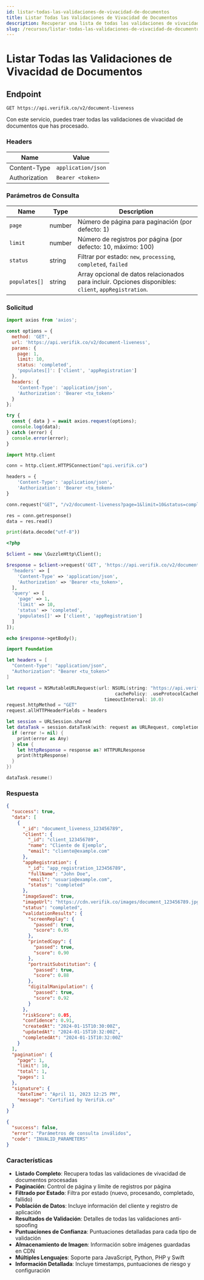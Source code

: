 ```yaml
---
id: listar-todas-las-validaciones-de-vivacidad-de-documentos
title: Listar Todas las Validaciones de Vivacidad de Documentos
description: Recuperar una lista de todas las validaciones de vivacidad de documentos con filtrado opcional y paginación
slug: /recursos/listar-todas-las-validaciones-de-vivacidad-de-documentos
---
```



# Listar Todas las Validaciones de Vivacidad de Documentos

## Endpoint

```
GET https://api.verifik.co/v2/document-liveness
```

Con este servicio, puedes traer todas las validaciones de vivacidad de documentos que has procesado.

### Headers

| Name          | Value              |
| ------------- | ------------------ |
| Content-Type  | `application/json` |
| Authorization | `Bearer <token>`   |

### Parámetros de Consulta

| Name          | Type    | Description                                                                                    |
| ------------- | ------- | ---------------------------------------------------------------------------------------------- |
| `page`        | number  | Número de página para paginación (por defecto: 1)                                                       |
| `limit`       | number  | Número de registros por página (por defecto: 10, máximo: 100)                                            |
| `status`      | string  | Filtrar por estado: `new`, `processing`, `completed`, `failed`                                  |
| `populates[]` | string  | Array opcional de datos relacionados para incluir. Opciones disponibles: `client`, `appRegistration`.    |

### Solicitud

<Tabs>
  <TabItem value="javascript" label="JavaScript">

```javascript
import axios from 'axios';

const options = {
  method: 'GET',
  url: 'https://api.verifik.co/v2/document-liveness',
  params: {
    page: 1,
    limit: 10,
    status: 'completed',
    'populates[]': ['client', 'appRegistration']
  },
  headers: {
    'Content-Type': 'application/json',
    'Authorization': 'Bearer <tu_token>'
  }
};

try {
  const { data } = await axios.request(options);
  console.log(data);
} catch (error) {
  console.error(error);
}
```

  </TabItem>
  <TabItem value="python" label="Python">

```python
import http.client

conn = http.client.HTTPSConnection("api.verifik.co")

headers = {
    'Content-Type': 'application/json',
    'Authorization': 'Bearer <tu_token>'
}

conn.request("GET", "/v2/document-liveness?page=1&limit=10&status=completed&populates[]=client&populates[]=appRegistration", headers=headers)

res = conn.getresponse()
data = res.read()

print(data.decode("utf-8"))
```

  </TabItem>
  <TabItem value="php" label="PHP">

```php
<?php

$client = new \GuzzleHttp\Client();

$response = $client->request('GET', 'https://api.verifik.co/v2/document-liveness', [
  'headers' => [
    'Content-Type' => 'application/json',
    'Authorization' => 'Bearer <tu_token>',
  ],
  'query' => [
    'page' => 1,
    'limit' => 10,
    'status' => 'completed',
    'populates[]' => ['client', 'appRegistration']
  ]
]);

echo $response->getBody();
```

  </TabItem>
  <TabItem value="swift" label="Swift">

```swift
import Foundation

let headers = [
  "Content-Type": "application/json",
  "Authorization": "Bearer <tu_token>"
]

let request = NSMutableURLRequest(url: NSURL(string: "https://api.verifik.co/v2/document-liveness?page=1&limit=10&status=completed&populates[]=client&populates[]=appRegistration")! as URL,
                                        cachePolicy: .useProtocolCachePolicy,
                                    timeoutInterval: 10.0)
request.httpMethod = "GET"
request.allHTTPHeaderFields = headers

let session = URLSession.shared
let dataTask = session.dataTask(with: request as URLRequest, completionHandler: { (data, response, error) -> Void in
  if (error != nil) {
    print(error as Any)
  } else {
    let httpResponse = response as? HTTPURLResponse
    print(httpResponse)
  }
})

dataTask.resume()
```

  </TabItem>
</Tabs>

### Respuesta

<Tabs>
  <TabItem value="200" label="200">

```json
{
  "success": true,
  "data": [
    {
      "_id": "document_liveness_123456789",
      "client": {
        "_id": "client_123456789",
        "name": "Cliente de Ejemplo",
        "email": "cliente@example.com"
      },
      "appRegistration": {
        "_id": "app_registration_123456789",
        "fullName": "John Doe",
        "email": "usuario@example.com",
        "status": "completed"
      },
      "imageSaved": true,
      "imageUrl": "https://cdn.verifik.co/images/document_123456789.jpg",
      "status": "completed",
      "validationResults": {
        "screenReplay": {
          "passed": true,
          "score": 0.95
        },
        "printedCopy": {
          "passed": true,
          "score": 0.90
        },
        "portraitSubstitution": {
          "passed": true,
          "score": 0.88
        },
        "digitalManipulation": {
          "passed": true,
          "score": 0.92
        }
      },
      "riskScore": 0.05,
      "confidence": 0.91,
      "createdAt": "2024-01-15T10:30:00Z",
      "updatedAt": "2024-01-15T10:32:00Z",
      "completedAt": "2024-01-15T10:32:00Z"
    }
  ],
  "pagination": {
    "page": 1,
    "limit": 10,
    "total": 1,
    "pages": 1
  },
  "signature": {
    "dateTime": "April 11, 2023 12:25 PM",
    "message": "Certified by Verifik.co"
  }
}
```

  </TabItem>
  <TabItem value="400" label="400">

```json
{
  "success": false,
  "error": "Parámetros de consulta inválidos",
  "code": "INVALID_PARAMETERS"
}
```

  </TabItem>
</Tabs>

### Características

- **Listado Completo**: Recupera todas las validaciones de vivacidad de documentos procesadas
- **Paginación**: Control de página y límite de registros por página
- **Filtrado por Estado**: Filtra por estado (nuevo, procesando, completado, fallido)
- **Población de Datos**: Incluye información del cliente y registro de aplicación
- **Resultados de Validación**: Detalles de todas las validaciones anti-spoofing
- **Puntuaciones de Confianza**: Puntuaciones detalladas para cada tipo de validación
- **Almacenamiento de Imagen**: Información sobre imágenes guardadas en CDN
- **Múltiples Lenguajes**: Soporte para JavaScript, Python, PHP y Swift
- **Información Detallada**: Incluye timestamps, puntuaciones de riesgo y configuración
